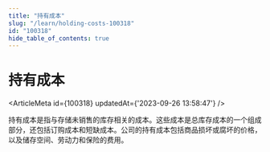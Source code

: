 ```yaml
---
title: "持有成本"
slug: "/learn/holding-costs-100318"
id: "100318"
hide_table_of_contents: true
---
```



# 持有成本

<ArticleMeta id={100318} updatedAt={'2023-09-26 13:58:47'} />
<div className='border-solid border-b border-t-0 my-4 border-[var(--ifm-color-gray-300)]' />

持有成本是指与存储未销售的库存相关的成本。这些成本是总库存成本的一个组成部分，还包括订购成本和短缺成本。公司的持有成本包括商品损坏或腐坏的价格，以及储存空间、劳动力和保险的费用。
